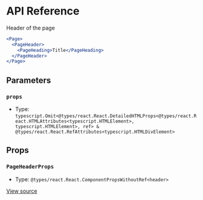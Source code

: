 # API Reference

Header of the page

```jsx
<Page>
  <PageHeader>
    <PageHeading>Title</PageHeading>
  </PageHeader>
</Page>
```

## Parameters

### `props`

- Type: `typescript.Omit<@types/react.React.DetailedHTMLProps<@types/react.React.HTMLAttributes<typescript.HTMLElement>, typescript.HTMLElement>, ref> & @types/react.React.RefAttributes<typescript.HTMLDivElement>`

## Props

### `PageHeaderProps`

- Type: `@types/react.React.ComponentPropsWithoutRef<header>`

[View source](https://github.com/vtex/shoreline/blob/8d89e5693/packages/components/src/page/page-header.tsx#L17)
